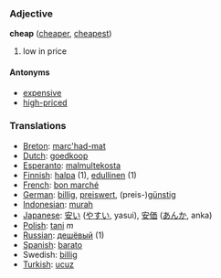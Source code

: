 === Adjective ===
'''cheap''' ([[cheaper]], [[cheapest]])

# low in price

====Antonyms====

*[[expensive]]
*[[high-priced]]

=== Translations ===
*[[Breton]]: [[marc'had-mat]]
*[[Dutch]]: [[goedkoop]]
*[[Esperanto]]: [[malmultekosta]]
*[[Finnish]]: [[halpa]] (1), [[edullinen]] (1)
*[[French]]: [[bon marché]]
*[[German]]: [[billig]], [[preiswert]], (preis-)[[günstig]]
*[[Indonesian]]: [[murah]]
*[[Japanese]]: [[安い]] ([[やすい]], yasui), [[安価]] ([[あんか]], anka)
*[[Polish]]: [[tani]] ''m''
*[[Russian]]: [[дешёвый]] (1)
*[[Spanish]]: [[barato]]
*Swedish: [[billig]]
*[[Turkish]]: [[ucuz]]